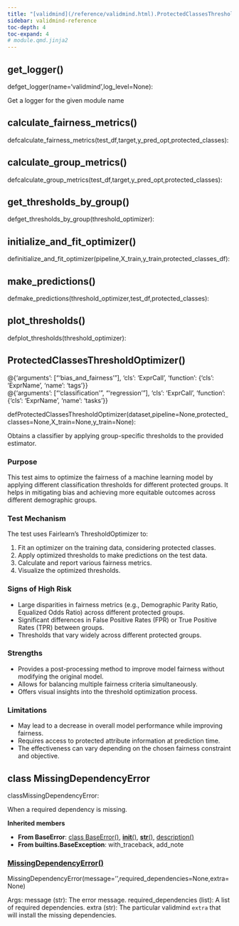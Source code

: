 ```yaml
---
title: "[validmind](/reference/validmind.html).ProtectedClassesThresholdOptimizer"
sidebar: validmind-reference
toc-depth: 4
toc-expand: 4
# module.qmd.jinja2
---
```


## get_logger<span class='muted'>()</span>

<!-- signatures.jinja2 -->

::: {.signature}

<span class="kw">def</span><span class="name">get_logger</span>(<span class="params"><span class="n">name</span><span class="o">=</span><span class="s1">'validmind'</span><span class="muted">,</span></span><span class="params"><span class="n">log_level</span><span class="o">=</span><span class="kc">None</span></span>):

:::

<!-- docstring.jinja2 -->

Get a logger for the given module name

<!-- function.qmd.jinja2 -->

## calculate_fairness_metrics[()]{.muted}

<!-- signatures.jinja2 -->

::: {.signature}

<span class="kw">def</span><span class="name">calculate_fairness_metrics</span>(<span class="params"><span class="n">test_df</span><span class="muted">,</span></span><span class="params"><span class="n">target</span><span class="muted">,</span></span><span class="params"><span class="n">y_pred_opt</span><span class="muted">,</span></span><span class="params"><span class="n">protected_classes</span></span>):

:::

<!-- function.qmd.jinja2 -->

## calculate_group_metrics[()]{.muted}

<!-- signatures.jinja2 -->

::: {.signature}

<span class="kw">def</span><span class="name">calculate_group_metrics</span>(<span class="params"><span class="n">test_df</span><span class="muted">,</span></span><span class="params"><span class="n">target</span><span class="muted">,</span></span><span class="params"><span class="n">y_pred_opt</span><span class="muted">,</span></span><span class="params"><span class="n">protected_classes</span></span>):

:::

<!-- function.qmd.jinja2 -->

## get_thresholds_by_group[()]{.muted}

<!-- signatures.jinja2 -->

::: {.signature}

<span class="kw">def</span><span class="name">get_thresholds_by_group</span>(<span class="param"><span class="n">threshold_optimizer</span></span>):

:::

<!-- function.qmd.jinja2 -->

## initialize_and_fit_optimizer[()]{.muted}

<!-- signatures.jinja2 -->

::: {.signature}

<span class="kw">def</span><span class="name">initialize_and_fit_optimizer</span>(<span class="params"><span class="n">pipeline</span><span class="muted">,</span></span><span class="params"><span class="n">X_train</span><span class="muted">,</span></span><span class="params"><span class="n">y_train</span><span class="muted">,</span></span><span class="params"><span class="n">protected_classes_df</span></span>):

:::

<!-- function.qmd.jinja2 -->

## make_predictions[()]{.muted}

<!-- signatures.jinja2 -->

::: {.signature}

<span class="kw">def</span><span class="name">make_predictions</span>(<span class="params"><span class="n">threshold_optimizer</span><span class="muted">,</span></span><span class="params"><span class="n">test_df</span><span class="muted">,</span></span><span class="params"><span class="n">protected_classes</span></span>):

:::

<!-- function.qmd.jinja2 -->

## plot_thresholds[()]{.muted}

<!-- signatures.jinja2 -->

::: {.signature}

<span class="kw">def</span><span class="name">plot_thresholds</span>(<span class="param"><span class="n">threshold_optimizer</span></span>):

:::

<!-- function.qmd.jinja2 -->

## ProtectedClassesThresholdOptimizer[()]{.muted}

<!-- signatures.jinja2 -->

::: {.signature}

<div class="decorator">@<!-- types.jinja2 - format_type --><span class="n">{'arguments': ["'bias_and_fairness'"], 'cls': 'ExprCall', 'function': {'cls': 'ExprName', 'name': 'tags'}}</span></div><div class="decorator">@<!-- types.jinja2 - format_type --><span class="n">{'arguments': ["'classification'", "'regression'"], 'cls': 'ExprCall', 'function': {'cls': 'ExprName', 'name': 'tasks'}}</span></div>
<span class="kw">def</span><span class="name">ProtectedClassesThresholdOptimizer</span>(<span class="params"><span class="n">dataset</span><span class="muted">,</span></span><span class="params"><span class="n">pipeline</span><span class="o">=</span><span class="kc">None</span><span class="muted">,</span></span><span class="params"><span class="n">protected_classes</span><span class="o">=</span><span class="kc">None</span><span class="muted">,</span></span><span class="params"><span class="n">X_train</span><span class="o">=</span><span class="kc">None</span><span class="muted">,</span></span><span class="params"><span class="n">y_train</span><span class="o">=</span><span class="kc">None</span></span>):

:::

<!-- docstring.jinja2 -->

Obtains a classifier by applying group-specific thresholds to the provided estimator.

### Purpose

This test aims to optimize the fairness of a machine learning model by applying different classification thresholds for different protected groups. It helps in mitigating bias and achieving more equitable outcomes across different demographic groups.

### Test Mechanism

The test uses Fairlearn's ThresholdOptimizer to:

1. Fit an optimizer on the training data, considering protected classes.
1. Apply optimized thresholds to make predictions on the test data.
1. Calculate and report various fairness metrics.
1. Visualize the optimized thresholds.

### Signs of High Risk

- Large disparities in fairness metrics (e.g., Demographic Parity Ratio, Equalized Odds Ratio) across different protected groups.
- Significant differences in False Positive Rates (FPR) or True Positive Rates (TPR) between groups.
- Thresholds that vary widely across different protected groups.

### Strengths

- Provides a post-processing method to improve model fairness without modifying the original model.
- Allows for balancing multiple fairness criteria simultaneously.
- Offers visual insights into the threshold optimization process.

### Limitations

- May lead to a decrease in overall model performance while improving fairness.
- Requires access to protected attribute information at prediction time.
- The effectiveness can vary depending on the chosen fairness constraint and objective.

<!-- class.qmd.jinja2 -->

## [class]{.muted} MissingDependencyError

<!-- signatures.jinja2 -->

::: {.signature}

<span class="kw">class</span><span class="name">MissingDependencyError</span>:

:::

<!-- docstring.jinja2 -->

When a required dependency is missing.

**Inherited members**

- **From BaseError**: [class BaseError[()]{.muted}](#class-baseerror), [__init__[()]{.muted}](#__init__), [__str__[()]{.muted}](#__str__), [description[()]{.muted}](#description)
- **From builtins.BaseException**: with_traceback, add_note

### [MissingDependencyError[()]{.muted}](#__init__)

<!-- signatures.jinja2 -->

::: {.signature}

<span class="name">MissingDependencyError</span>(<span class="params"><span class="n">message</span><span class="o">=</span><span class="s1">''</span><span class="muted">,</span></span><span class="params"><span class="n">required_dependencies</span><span class="o">=</span><span class="kc">None</span><span class="muted">,</span></span><span class="params"><span class="n">extra</span><span class="o">=</span><span class="kc">None</span></span>)

:::

<!-- docstring.jinja2 -->

Args: message (str): The error message. required_dependencies (list): A list of required dependencies. extra (str): The particular validmind `extra` that will install the missing dependencies.
